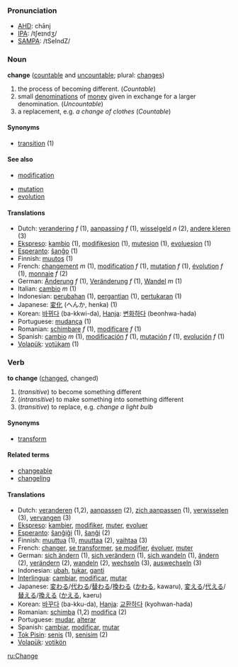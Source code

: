 ===Pronunciation===
*[[w:AHD|AHD]]: chānj
*[[w:IPA|IPA]]: /tʃeɪndʒ/
*[[w:SAMPA|SAMPA]]: /tSeIndZ/

=== Noun ===
'''change''' ([[countable]] and [[uncountable]]; plural: [[changes]])

# the process of becoming different. (''Countable'')
# small [[denomination]]s of [[money]] given in exchange for a larger denomination. (''Uncountable'')
# a replacement, e.g. ''a change of clothes'' (''Countable'')

====Synonyms====
*[[transition]] (1)

==== See also ====
*[[modification]]

*[[mutation]]
*[[evolution]]

====Translations====
*Dutch: [[verandering]] ''f'' (1), [[aanpassing]] ''f'' (1), [[wisselgeld]] ''n'' (2), [[andere kleren]] (3)
*[[Ekspreso]]: [[kambio]] (1), [[modifikesion]] (1), [[mutesion]] (1), [[evoluesion]] (1)
*[[Esperanto]]: [[ŝanĝo]] (1)
*Finnish: [[muutos]] (1)
*French: [[changement]] ''m'' (1), [[modification]] ''f'' (1), [[mutation]] ''f'' (1), [[évolution]] ''f'' (1), [[monnaie]] ''f'' (2)
*German: [[Änderung]] ''f'' (1), [[Veränderung]] ''f'' (1), [[Wandel]] ''m'' (1)
*Italian: [[cambio]] ''m'' (1)
*Indonesian: [[ubah|perubahan]] (1), [[ganti|pergantian]] (1), [[tukar|pertukaran]] (1)
*Japanese: [[変化]] (へんか, henka) (1)
*Korean: [[바뀌다]] (ba-kkwi-da), [[Hanja]]: [[변화하다]] (beonhwa-hada)
*Portuguese: [[mudança]] (1)
*Romanian: [[schimbare]] ''f'' (1), [[modificare]] ''f'' (1)
*Spanish: [[cambio]] ''m'' (1), [[modificación]] ''f'' (1), [[mutación]] ''f'' (1), [[evolución]] ''f'' (1)
*[[Volapük]]: [[votükam]] (1)

=== Verb ===
'''to change''' ([[changed]], changed)

# (''transitive'') to become something different
# (''intransitive'') to make something into something different
# (''transitive'') to replace, e.g. ''change a light bulb''

====Synonyms====
*[[transform]]

====Related terms====
*[[changeable]]
*[[changeling]]

==== Translations ====
*Dutch: [[veranderen]] (1,2), [[aanpassen]] (2), [[zich aanpassen]] (1), [[verwisselen]] (3), [[vervangen]] (3)
*[[Ekspreso]]: [[kambier]], [[modifiker]], [[muter]], [[evoluer]]
*[[Esperanto]]: [[ŝanĝiĝi]] (1), [[ŝanĝi]] (2)
*Finnish: [[muuttua]] (1), [[muuttaa]] (2), [[vaihtaa]] (3)
*French: [[changer]], [[se transformer]], [[se modifier]], [[évoluer]], [[muter]]
*German: [[sich ändern]] (1), [[sich verändern]] (1), [[sich wandeln]] (1), [[ändern]] (2), [[verändern]] (2), [[wandeln]] (2), [[wechseln]] (3), [[auswechseln]] (3)
*Indonesian: [[ubah]], [[tukar]], [[ganti]]
*[[Interlingua]]: [[cambiar]], [[modificar]], [[mutar]]
*Japanese: [[変わる]]/[[代わる]]/[[替わる]]/[[換わる]] ([[かわる]], kawaru), [[変える]]/[[代える]]/[[替える]]/[[換える]] ([[かえる]], kaeru)
*Korean: [[바꾸다]] (ba-kku-da), [[Hanja]]: [[교환하다]] (kyohwan-hada)
*Romanian: [[schimba]] (1,2) [[modifica]] (2)
*Portuguese: [[mudar]], [[alterar]]
*Spanish: [[cambiar]], [[modificar]], [[mutar]]
*[[Tok Pisin]]: [[senis]] (1), [[senisim]] (2)
*[[Volapük]]: [[votikön]]

[[ru:Change]]